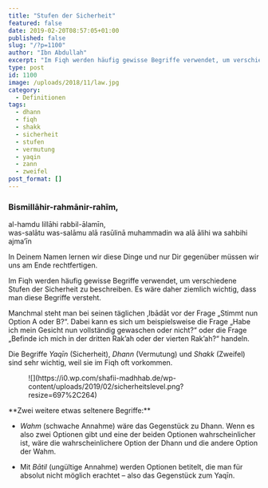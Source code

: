 ```yaml
---
title: "Stufen der Sicherheit"
featured: false
date: 2019-02-20T08:57:05+01:00
published: false
slug: "/?p=1100"
author: "Ibn Abdullah"
excerpt: "Im Fiqh werden häufig gewisse Begriffe verwendet, um verschiedene Stufen der Sicherheit zu beschreiben. Diese müssen daher zum korrekten Verständnis solcher Inhalte verstanden werden."
type: post
id: 1100
image: /uploads/2018/11/law.jpg
category:
  - Definitionen
tags:
  - dhann
  - fiqh
  - shakk
  - sicherheit
  - stufen
  - vermutung
  - yaqin
  - zann
  - zweifel
post_format: []
---
```


### Bismillāhir-rahmānir-rahīm,

al-hamdu lillāhi rabbil-ālamīn,  
was-salātu was-salāmu alā rasūlinā muhammadin wa alā ālihi wa sahbihi ajma’īn

In Deinem Namen lernen wir diese Dinge und nur Dir gegenüber müssen wir uns am Ende rechtfertigen.

Im Fiqh werden häufig gewisse Begriffe verwendet, um verschiedene Stufen der Sicherheit zu beschreiben. Es wäre daher ziemlich wichtig, dass man diese Begriffe versteht.

Manchmal steht man bei seinen täglichen ‚Ibādāt vor der Frage „Stimmt nun Option A oder B?“. Dabei kann es sich um beispielsweise die Frage „Habe ich mein Gesicht nun vollständig gewaschen oder nicht?“ oder die Frage „Befinde ich mich in der dritten Rak’ah oder der vierten Rak’ah?“ handeln.

Die Begriffe _Yaqīn_ (Sicherheit), _Dhann_ (Vermutung) und _Shakk_ (Zweifel) sind sehr wichtig, weil sie im Fiqh oft vorkommen.

<figure class="wp-block-image is-resized">
  ![](https://i0.wp.com/shafii-madhhab.de/wp-content/uploads/2019/02/sicherheitslevel.png?resize=697%2C264)
</figure>
**Zwei weitere etwas seltenere Begriffe:**

- _Wahm_ (schwache Annahme) wäre das Gegenstück zu Dhann. Wenn es also zwei Optionen gibt und eine der beiden Optionen wahrscheinlicher ist, wäre die wahrscheinlichere Option der Dhann und die andere Option der Wahm.

- Mit _Bātil_ (ungültige Annahme) werden Optionen betitelt, die man für absolut nicht möglich erachtet – also das Gegenstück zum Yaqīn.

